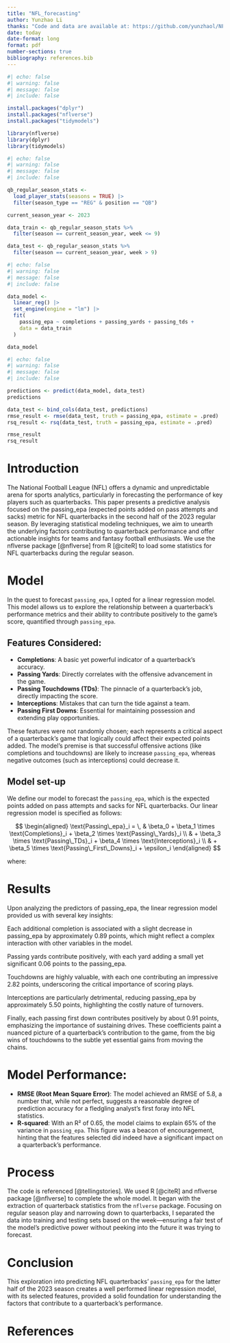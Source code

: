 ```yaml
---
title: "NFL_forecasting"
author: Yunzhao Li
thanks: "Code and data are available at: https://github.com/yunzhaol/NFL-forecasting.git."
date: today
date-format: long
format: pdf
number-sections: true
bibliography: references.bib
---
```


```r
#| echo: false
#| warning: false
#| message: false
#| include: false

install.packages("dplyr")
install.packages("nflverse")
install.packages("tidymodels")

library(nflverse)
library(dplyr)
library(tidymodels)
```


```r
#| echo: false
#| warning: false
#| message: false
#| include: false

qb_regular_season_stats <- 
  load_player_stats(seasons = TRUE) |> 
  filter(season_type == "REG" & position == "QB")

current_season_year <- 2023

data_train <- qb_regular_season_stats %>%
  filter(season == current_season_year, week <= 9)

data_test <- qb_regular_season_stats %>%
  filter(season == current_season_year, week > 9)

```

```r
#| echo: false
#| warning: false
#| message: false
#| include: false

data_model <-
  linear_reg() |>
  set_engine(engine = "lm") |>
  fit(
    passing_epa ~ completions + passing_yards + passing_tds +            interceptions + passing_first_downs,
    data = data_train
  )

data_model
```

```r
#| echo: false
#| warning: false
#| message: false
#| include: false

predictions <- predict(data_model, data_test)
predictions

data_test <- bind_cols(data_test, predictions)
rmse_result <- rmse(data_test, truth = passing_epa, estimate = .pred)
rsq_result <- rsq(data_test, truth = passing_epa, estimate = .pred)

rmse_result
rsq_result
```

# Introduction

The National Football League (NFL) offers a dynamic and unpredictable arena for sports analytics, particularly in forecasting the performance of key players such as quarterbacks. This paper presents a predictive analysis focused on the passing_epa (expected points added on pass attempts and sacks) metric for NFL quarterbacks in the second half of the 2023 regular season. By leveraging statistical modeling techniques, we aim to unearth the underlying factors contributing to quarterback performance and offer actionable insights for teams and fantasy football enthusiasts. We use the nflverse package [@nflverse] from R [@citeR] to load some statistics for NFL quarterbacks during the regular season.

# Model 

In the quest to forecast `passing_epa`, I opted for a linear regression model. This model allows us to explore the relationship between a quarterback's performance metrics and their ability to contribute positively to the game's score, quantified through `passing_epa`.

## Features Considered:

- **Completions**: A basic yet powerful indicator of a quarterback's accuracy.
- **Passing Yards**: Directly correlates with the offensive advancement in the game.
- **Passing Touchdowns (TDs)**: The pinnacle of a quarterback's job, directly impacting the score.
- **Interceptions**: Mistakes that can turn the tide against a team.
- **Passing First Downs**: Essential for maintaining possession and extending play opportunities.

These features were not randomly chosen; each represents a critical aspect of a quarterback's game that logically could affect their expected points added. The model's premise is that successful offensive actions (like completions and touchdowns) are likely to increase `passing_epa`, whereas negative outcomes (such as interceptions) could decrease it.

## Model set-up

We define our model to forecast the `passing_epa`, which is the expected points added on pass attempts and sacks for NFL quarterbacks. Our linear regression model is specified as follows:

$$
\begin{aligned}
\text{Passing\_epa}_i = \, & \beta_0 + \beta_1 \times \text{Completions}_i + \beta_2 \times \text{Passing\_Yards}_i \\
& + \beta_3 \times \text{Passing\_TDs}_i + \beta_4 \times \text{Interceptions}_i \\
& + \beta_5 \times \text{Passing\_First\_Downs}_i + \epsilon_i
\end{aligned}
$$

where:
\begin{itemize}
\item $\text{passing\_epa}_i$ is the expected points added for the $i^{th}$ quarterback.
\item $\text{Completions}_i$ is the number of completed passes.
\item $\text{Passing\_Yards}_i$ is the number of yards gained through passing.
\item $\text{Passing\_TDs}_i$ is the number of passing touchdowns.
\item $\text{Interceptions}_i$ is the number of interceptions thrown.
\item $\text{Passing\_First\_Downs}_i$ is the number of first downs achieved through passing.
\item $\beta_0, \beta_1, \beta_2, \beta_3, \beta_4, \beta_5$ are the parameters to be estimated.
\item $\epsilon_i$ is the error term for the $i^{th}$ observation.
\end{itemize}


# Results

Upon analyzing the predictors of passing_epa, the linear regression model provided us with several key insights:

Each additional completion is associated with a slight decrease in passing_epa by approximately 0.89 points, which might reflect a complex interaction with other variables in the model.

Passing yards contribute positively, with each yard adding a small yet significant 0.06 points to the passing_epa.

Touchdowns are highly valuable, with each one contributing an impressive 2.82 points, underscoring the critical importance of scoring plays.

Interceptions are particularly detrimental, reducing passing_epa by approximately 5.50 points, highlighting the costly nature of turnovers.

Finally, each passing first down contributes positively by about 0.91 points, emphasizing the importance of sustaining drives.
These coefficients paint a nuanced picture of a quarterback's contribution to the game, from the big wins of touchdowns to the subtle yet essential gains from moving the chains.

# Model Performance:

- **RMSE (Root Mean Square Error)**: The model achieved an RMSE of 5.8, a number that, while not perfect, suggests a reasonable degree of prediction accuracy for a fledgling analyst's first foray into NFL statistics.
- **R-squared**: With an R² of 0.65, the model claims to explain 65% of the variance in `passing_epa`. This figure was a beacon of encouragement, hinting that the features selected did indeed have a significant impact on a quarterback's performance.

# Process

The code is referenced [@tellingstories]. We used R [@citeR] and nflverse package [@nflverse] to complete the whole model.
It began with the extraction of quarterback statistics from the `nflverse` package. Focusing on regular season play and narrowing down to quarterbacks, I separated the data into training and testing sets based on the week—ensuring a fair test of the model's predictive power without peeking into the future it was trying to forecast.

# Conclusion

This exploration into predicting NFL quarterbacks' `passing_epa` for the latter half of the 2023 season creates a well performed linear regression model, with its selected features, provided a solid foundation for understanding the factors that contribute to a quarterback's performance.


# References

